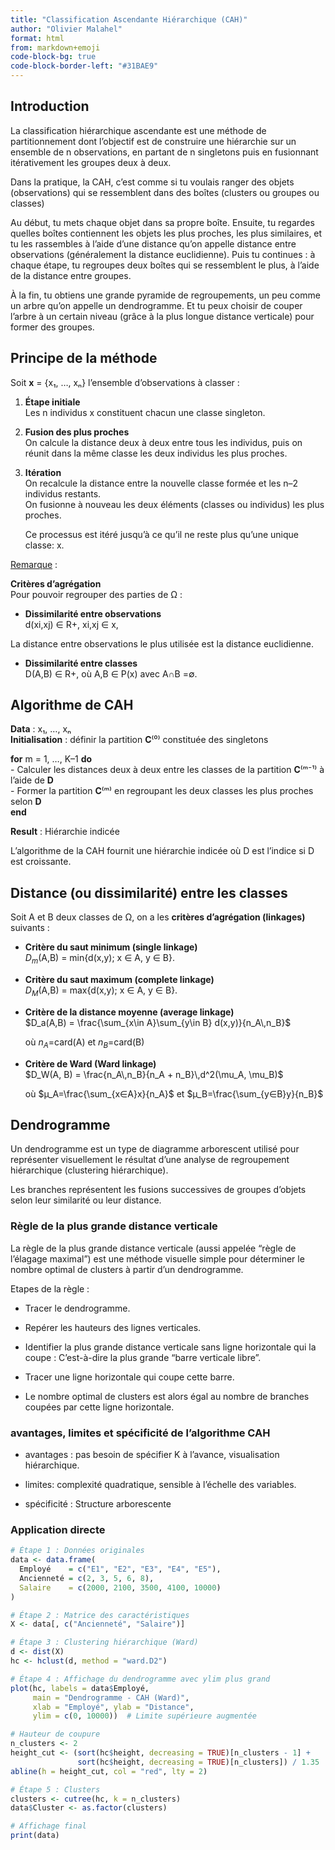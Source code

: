```yaml
---
title: "Classification Ascendante Hiérarchique (CAH)"
author: "Olivier Malahel"
format: html
from: markdown+emoji
code-block-bg: true
code-block-border-left: "#31BAE9"
---
```

## Introduction

::: {.callout-note title="Définition"}
La classification hiérarchique ascendante est une méthode de partitionnement dont l’objectif est de construire une hiérarchie sur un ensemble de n observations, en partant de n singletons puis en fusionnant itérativement les groupes deux à deux.  
:::

Dans la pratique, la CAH, c’est comme si tu voulais ranger des objets (observations) qui se ressemblent dans des boîtes (clusters ou groupes ou classes)

Au début, tu mets chaque objet dans sa propre boîte. 
Ensuite, tu regardes quelles boîtes contiennent les objets les plus proches, les plus similaires, et tu les rassembles à l'aide d'une distance qu'on appelle distance entre observations (généralement la distance euclidienne).
Puis tu continues : à chaque étape, tu regroupes deux boîtes qui se ressemblent le plus, à l'aide de la distance entre groupes. 

À la fin, tu obtiens une grande pyramide de regroupements, un peu comme un arbre qu’on appelle un dendrogramme. Et tu peux choisir de couper l’arbre à un certain niveau (grâce à la plus longue distance verticale) pour former des groupes.

## Principe de la méthode 

Soit **x** = {x₁, …, xₙ} l’ensemble d’observations à classer :

1. **Étape initiale**  
   Les n individus x constituent chacun une classe singleton.

2. **Fusion des plus proches**  
   On calcule la distance deux à deux entre tous les individus, puis on réunit dans la même classe les deux individus les plus proches.

3. **Itération**  
   On recalcule la distance entre la nouvelle classe formée et les n–2 individus restants.  
   On fusionne à nouveau les deux éléments (classes ou individus) les plus proches.

   Ce processus est itéré jusqu’à ce qu’il ne reste plus qu’une unique classe: x.

<u>Remarque</u> : 


**Critères d’agrégation**  
Pour pouvoir regrouper des parties de Ω :

- **Dissimilarité entre observations**  
d(xi,xj) ∈ R+, xi,xj ∈ x,

::: {.callout-note}
La distance entre observations le plus utilisée est la distance euclidienne. 
:::

- **Dissimilarité entre classes**  
D(A,B) ∈ R+, où A,B ∈ P(x) avec A∩B =∅.

## Algorithme de CAH

**Data** : x₁, …, xₙ  
**Initialisation** : définir la partition **C**⁽⁰⁾ constituée des singletons  

**for** m = 1, …, K–1 **do**  
  - Calculer les distances deux à deux entre les classes de la partition **C**⁽ᵐ⁻¹⁾ à l’aide de **D**  
  - Former la partition **C**⁽ᵐ⁾ en regroupant les deux classes les plus proches selon **D**  
**end**  

**Result** : Hiérarchie indicée  

L’algorithme de la CAH fournit une hiérarchie indicée où D est l’indice si D
 est croissante.

## Distance (ou dissimilarité) entre les classes 

Soit A et B deux classes de Ω, on a les **critères d’agrégation (linkages)** suivants :

- **Critère du saut minimum (single linkage)**  
    $D_m$(A,B) = min{d(x,y); x ∈ A, y ∈ B}.

- **Critère du saut maximum (complete linkage)**  
    $D_M$(A,B) = max{d(x,y); x ∈ A, y ∈ B}.

- **Critère de la distance moyenne (average linkage)**  
    $D_a(A,B) = \frac{\sum_{x\in A}\sum_{y\in B} d(x,y)}{n_A\,n_B}$


    où $n_A$=card(A) et $n_B$=card(B)

- **Critère de Ward (Ward linkage)**  
    $D_W(A, B) = \frac{n_A\,n_B}{n_A + n_B}\,d^2(\mu_A, \mu_B)$


    où $µ_A=\frac{\sum_{x∈A}x}{n_A}$ et $µ_B=\frac{\sum_{y∈B}y}{n_B}$

## Dendrogramme

Un dendrogramme est un type de diagramme arborescent utilisé pour représenter visuellement le résultat d’une analyse de regroupement hiérarchique (clustering hiérarchique). 

Les branches représentent les fusions successives de groupes d’objets selon leur similarité ou leur distance.

### Règle de la plus grande distance verticale

La règle de la plus grande distance verticale (aussi appelée "règle de l'élagage maximal") est une méthode visuelle simple pour déterminer le nombre optimal de clusters à partir d’un dendrogramme.

Etapes de la règle : 

- Tracer le dendrogramme.

- Repérer les hauteurs des lignes verticales.

- Identifier la plus grande distance verticale sans ligne horizontale qui la coupe : C’est-à-dire la plus grande "barre verticale libre".

- Tracer une ligne horizontale qui coupe cette barre.

- Le nombre optimal de clusters est alors égal au nombre de branches coupées par cette ligne horizontale.

### avantages, limites et spécificité de l'algorithme CAH

- avantages : pas besoin de spécifier K à l’avance, visualisation hiérarchique.

- limites: complexité quadratique, sensible à l’échelle des variables.

- spécificité : Structure arborescente 


### Application directe
```R
# Étape 1 : Données originales
data <- data.frame(
  Employé    = c("E1", "E2", "E3", "E4", "E5"),
  Ancienneté = c(2, 3, 5, 6, 8),
  Salaire    = c(2000, 2100, 3500, 4100, 10000)
)

# Étape 2 : Matrice des caractéristiques
X <- data[, c("Ancienneté", "Salaire")]

# Étape 3 : Clustering hiérarchique (Ward)
d <- dist(X)
hc <- hclust(d, method = "ward.D2")

# Étape 4 : Affichage du dendrogramme avec ylim plus grand
plot(hc, labels = data$Employé,
     main = "Dendrogramme - CAH (Ward)",
     xlab = "Employé", ylab = "Distance",
     ylim = c(0, 10000))  # Limite supérieure augmentée

# Hauteur de coupure
n_clusters <- 2
height_cut <- (sort(hc$height, decreasing = TRUE)[n_clusters - 1] +
               sort(hc$height, decreasing = TRUE)[n_clusters]) / 1.35
abline(h = height_cut, col = "red", lty = 2)

# Étape 5 : Clusters
clusters <- cutree(hc, k = n_clusters)
data$Cluster <- as.factor(clusters)

# Affichage final
print(data)
```


